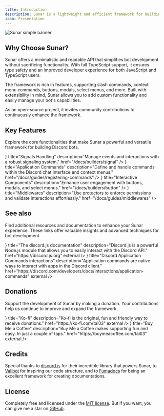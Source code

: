 ```yaml
---
title: Introduction
description: Sunar is a lightweight and efficient framework for building Discord bots using discord.js. Designed with simplicity and ease of use in mind, Sunar streamlines your bot development process while providing powerful features and a clean API.
icon: Presentation
---
```



<img src="/simple-banner.png" alt="Sunar simple banner" width={1000} height={500} />

## Why Choose Sunar?

Sunar offers a minimalistic and readable API that simplifies bot development without sacrificing functionality. With full TypeScript support, it ensures type safety and an improved developer experience for both JavaScript and TypeScript users.

The framework is rich in features, supporting slash commands, context menu commands, buttons, modals, select menus, and more. Built with extensibility in mind, Sunar allows you to add custom functionality and easily manage your bot's capabilities.

As an open-source project, it invites community contributions to continuously enhance the framework.


## Key Features

Explore the core functionalities that make Sunar a powerful and versatile framework for building Discord bots.

<Cards>
  <Card
    icon={<RadioTower />}
    title="Signals Handling"
    description="Manage events and interactions with a robust signaling system."
    href="/docs/builders/signal"
  />
  <Card
    icon={<SquareSlash />}
    title="Application Commands"
    description="Define and handle commands within the Discord chat interface and context menus."
    href="/docs/guides/registering-commands"
  />
  <Card
    icon={<Component />}
    title="Interactive Components"
    description="Enhance user engagement with buttons, modals, and select menus."
    href="/docs/builders/button"
  />
  <Card
    icon={<Shield />}
    title="Middlewares"
    description="Use protectors to enforce permissions and validate interactions effortlessly."
    href="/docs/guides/middlewares"
  />
</Cards>

## See also

Find additional resources and documentation to enhance your Sunar experience. These links offer valuable insights and advanced techniques for bot development.


<Cards>
  <Card
    icon={<DiscordJSIcon />}
    title="The discord.js documentation"
    description="Discord.js is a powerful Node.js module that allows you to easily interact with the Discord API."
    href="https://discord.js.org"
    external
  />
  <Card
    icon={<DiscordIcon />}
    title="Discord Application Commands interactions"
    description="Application commands are native ways to interact with apps in the Discord client."
    href="https://discord.com/developers/docs/interactions/application-commands"
    external
  />
</Cards>

## Donations

Support the development of Sunar by making a donation. Your contributions help us continue to improve and expand the framework.

<Cards>
  <Card
    icon={<KoFiIcon />}
    title="Ko-fi"
    description="Ko-fi is the original, fun and friendly way to receive donations."
    href="https://ko-fi.com/tai03"
    external
  />
  <Card
    icon={<BuyMeACoffeeIcon />}
    title="Buy Me a Coffee"
    description="Buy Me a Coffee makes supporting fun and easy. In just a couple of taps."
    href="https://buymeacoffee.com/tai03"
    external
  />
</Cards>

## Credits

Special thanks to [discord.js](https://discord.js.org) for their incredible library that powers Sunar, to [Valibot](https://github.com/fabian-hiller/valibot) for inspiring our code structure, and to [Fumadocs](https://fumadocs.vercel.app/) for being an excellent framework for creating documentations.

## License

Completely free and licensed under the [MIT license](https://github.com/sunarjs/sunar/blob/main/README.md). But if you want, you can give me a star on [GitHub](https://github.com/sunarjs/sunar).

